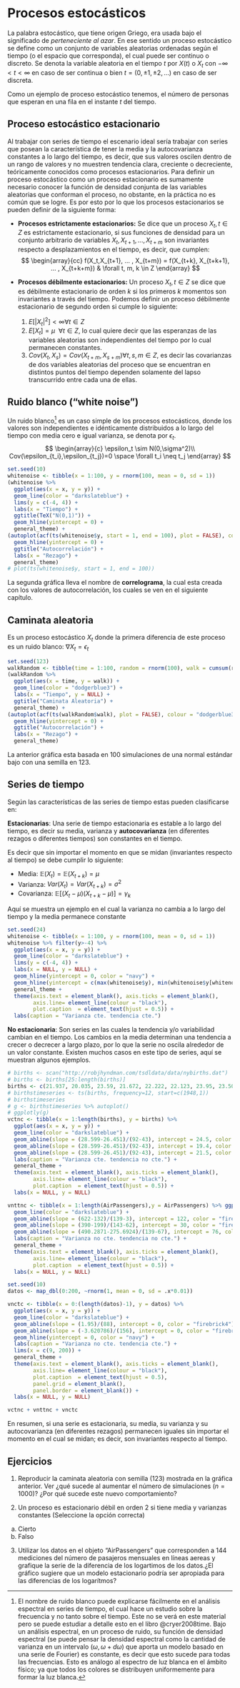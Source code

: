 # Procesos estocásticos

La palabra estocástico, que tiene origen Griego, era usada bajo el significado de *perteneciente al azar*. En ese sentido un proceso estocástico se define como un conjunto de variables aleatorias ordenadas según el tiempo (o el espacio que corresponda), el cual puede ser continuo o discreto.
Se denota la variable aleatoria en el tiempo $t$ por $X(t)$ o $X_t$ con $-\infty < t < \infty$ en caso de ser continua o bien $t = (0, \pm1, \pm2, ... )$ en caso de ser discreta.

Como un ejemplo de proceso estocástico tenemos, el número de personas que esperan en una fila en el instante $t$ del tiempo.

## Proceso estocástico estacionario

Al trabajar con series de tiempo el escenario ideal sería trabajar con series que posean la característica de tener la media y la autocovarianza constantes a lo largo del tiempo, es decir, que sus valores oscilen dentro de un rango de valores y no muestren tendencia clara, creciente o decreciente, teóricamente conocidos como procesos estacionarios. Para definir un proceso estocástico como un proceso estacionario es sumamente necesario conocer la función de densidad conjunta de las variables aleatorias que conforman el proceso, no obstante, en la práctica no es común que se logre. Es por esto por lo que los procesos estacionarios se pueden definir de la siguiente forma:

+ **Procesos estrictamente estacionarios:** Se dice que un proceso $X_t, t \in Z$ es estrictamente estacionario, si sus funciones de densidad para un conjunto arbitrario de variables $X_t,X_{t+1}, ... , X_{t+m}$ son invariantes respecto a desplazamientos en el tiempo, es decir, que cumplen:
$$
\begin{array}{cc}
f(X_t,X_{t+1}, ... , X_{t+m}) = f(X_{t+k}, X_{t+k+1}, ... , X_{t+k+m}) & \forall t, m, k \in Z
\end{array}
$$

+ **Procesos débilmente estacionarios:** Un proceso $X_t,t\in Z$ se dice que es débilmente estacionario de orden $k$ si los primeros $k$ momentos son invariantes a través del tiempo. Podemos definir un proceso débilmente estacionario de segundo orden si cumple lo siguiente:
  1. $E\left[|X_t|^2\right]< \infty \forall t \in Z$
  2. $E[X_t] = \mu \ \ \forall t \in Z$, lo cual quiere decir que las esperanzas de las variables aleatorias son independientes del tiempo por lo cual permanecen constantes.
  3. $Cov(X_t,X_s) = Cov (X_{t+m}, X_{s+m}) \forall t, s, m \in Z$, es decir las covarianzas de dos variables aleatorias del proceso que se encuentran en distintos puntos del tiempo dependen solamente del lapso transcurrido entre cada una de ellas.

## Ruido blanco ("white noise")

Un ruido blanco[^1.1] es un caso simple de los procesos estocásticos, donde los valores son independientes e idénticamente distribuidos a lo largo del tiempo con media cero e igual varianza, se denota por $\epsilon_t$.
$$
\begin{array}{c}
\epsilon_t \sim N(0,\sigma^2)\\
Cov(\epsilon_{t_i},\epsilon_{t_j})=0 \space \forall t_i \neq t_j
\end{array}
$$

```r
set.seed(10)
whitenoise <- tibble(x = 1:100, y = rnorm(100, mean = 0, sd = 1))
(whitenoise %>%
  ggplot(aes(x = x, y = y)) +
  geom_line(color = "darkslateblue") + 
  lims(y = c(-4, 4)) + 
  labs(x = "Tiempo") +
  ggtitle(TeX("N(0,1)")) + 
  geom_hline(yintercept = 0) +
  general_theme) +
(autoplot(acf(ts(whitenoise$y, start = 1, end = 100), plot = FALSE), colour = "darkslateblue") +
  geom_hline(yintercept = 0) +
  ggtitle("Autocorrelación") +
  labs(x = "Rezago") + 
  general_theme) 
# plot(ts(whitenoise$y, start = 1, end = 100))
```

La segunda gráfica lleva el nombre de **correlograma**, la cual esta creada con los valores de autocorrelación, los cuales se ven en el siguiente capítulo.

## Caminata aleatoria

Es un proceso estocástico $X_t$ donde la primera diferencia de este proceso es un ruido blanco: $\nabla X_{t} = \epsilon_t$

```r
set.seed(123)
walkRandom <- tibble(time = 1:100, random = rnorm(100), walk = cumsum(random))
(walkRandom %>%
  ggplot(aes(x = time, y = walk)) +
  geom_line(color = "dodgerblue3") + 
  labs(x = "Tiempo", y = NULL) +
  ggtitle("Caminata Aleatoria") +
  general_theme) + 
(autoplot(acf(ts(walkRandom$walk), plot = FALSE), colour = "dodgerblue3") +
  geom_hline(yintercept = 0) +
  ggtitle("Autocorrelación") +
  labs(x = "Rezago") + 
  general_theme)
```

La anterior gráfica esta basada en 100 simulaciones de una normal estándar bajo con una semilla en 123.

## Series de tiempo

Según las características de las series de tiempo estas pueden clasificarse en:

**Estacionarias**: Una serie de tiempo estacionaria es estable a lo largo del tiempo, es decir su media, varianza y **autocovarianza** (en diferentes rezagos o diferentes tiempos) son constantes en el tiempo.

Es decir que sin importar el momento en que se midan (invariantes respecto al tiempo) se debe cumplir lo siguiente:

+ Media: $\mathbb{E}(X_t) = \mathbb{E}(X_{t+k}) = \mu$
+ Varianza: $Var(X_t) = Var(X_{t+k}) = \sigma^2$
+ Covarianza: $\mathbb{E}[(X_t-\mu)(X_{t+k}-\mu)] = \gamma_k$

Aquí se muestra un ejemplo en el cual la varianza no cambia a lo largo del tiempo y la media permanece constante

```r
set.seed(24)
whitenoise <- tibble(x = 1:100, y = rnorm(100, mean = 0, sd = 1))
whitenoise %>% filter(y>-4) %>%
  ggplot(aes(x = x, y = y)) +
  geom_line(color = "darkslateblue") + 
  lims(y = c(-4, 4)) + 
  labs(x = NULL, y = NULL) + 
  geom_hline(yintercept = 0, color = "navy") +
  geom_hline(yintercept = c(max(whitenoise$y), min(whitenoise$y[whitenoise$y>=-4])), color = "firebrick4") +
  general_theme +
  theme(axis.text = element_blank(), axis.ticks = element_blank(),
        axis.line= element_line(colour = "black"),
        plot.caption  = element_text(hjust = 0.5)) + 
  labs(caption = "Varianza cte. tendencia cte.") 
```


**No estacionaria**: Son series en las cuales la tendencia y/o variabilidad cambian en el tiempo. Los cambios en la media determinan una tendencia a crecer o decrecer a largo plazo, por lo que la serie no oscila alrededor de un valor constante. Existen muchos casos en este tipo de series, aquí se muestran algunos ejemplos.

```r
# births <- scan("http://robjhyndman.com/tsdldata/data/nybirths.dat")
# births <- births[25:length(births)]
births <- c(21.937, 20.035, 23.59, 21.672, 22.222, 22.123, 23.95, 23.504, 22.238, 23.142, 21.059, 21.573, 21.548, 20, 22.424, 20.615, 21.761, 22.874, 24.104, 23.748, 23.262, 22.907, 21.519, 22.025, 22.604, 20.894, 24.677, 23.673, 25.32, 23.583, 24.671, 24.454, 24.122, 24.252, 22.084, 22.991, 23.287, 23.049, 25.076, 24.037, 24.43, 24.667, 26.451, 25.618, 25.014, 25.11, 22.964, 23.981, 23.798, 22.27, 24.775, 22.646, 23.988, 24.737, 26.276, 25.816, 25.21, 25.199, 23.162, 24.707, 24.364, 22.644, 25.565, 24.062, 25.431, 24.635, 27.009, 26.606, 26.268, 26.462, 25.246, 25.18, 24.657, 23.304, 26.982, 26.199, 27.21, 26.122, 26.706, 26.878, 26.152, 26.379, 24.712, 25.688, 24.99, 24.239, 26.721, 23.475, 24.767, 26.219, 28.361, 28.599, 27.914, 27.784, 25.693, 26.881, 26.217, 24.218, 27.914, 26.975, 28.527, 27.139, 28.982, 28.169, 28.056, 29.136, 26.291, 26.987, 26.589, 24.848, 27.543, 26.896, 28.878, 27.39, 28.065, 28.141, 29.048, 28.484, 26.634, 27.735, 27.132, 24.924, 28.963, 26.589, 27.931, 28.009, 29.229, 28.759, 28.405, 27.945, 25.912, 26.619, 26.076, 25.286, 27.66, 25.951, 26.398, 25.565, 28.865, 30, 29.261, 29.012, 26.992, 27.897)
# birthstimeseries <- ts(births, frequency=12, start=c(1948,1))
# birthstimeseries
# g <- birthstimeseries %>% autoplot()
# ggplotly(g)
vctnc <- tibble(x = 1:length(births), y = births) %>% 
  ggplot(aes(x = x, y = y)) + 
  geom_line(color = "darkslateblue") + 
  geom_abline(slope = (28.599-26.451)/(92-43), intercept = 24.5, color = "firebrick4") +
  geom_abline(slope = (28.599-26.451)/(92-43), intercept = 19.4, color = "firebrick4") +
  geom_abline(slope = (28.599-26.451)/(92-43), intercept = 21.5, color = "navy") +
  labs(caption = "Varianza cte. tendencia no cte.") +
  general_theme +
  theme(axis.text = element_blank(), axis.ticks = element_blank(),
        axis.line= element_line(colour = "black"), 
        plot.caption  = element_text(hjust = 0.5)) +
  labs(x = NULL, y = NULL)

vnttnc <- tibble(x = 1:length(AirPassengers),y = AirPassengers) %>% ggplot(aes(x = x, y = y)) + 
  geom_line(color = "darkslateblue") + 
  geom_abline(slope = (622-132)/(139-3), intercept = 122, color = "firebrick4") +
  geom_abline(slope = (390-199)/(143-62), intercept = 30, color = "firebrick4") +
  geom_abline(slope = (490.2871-275.6924)/(139-67), intercept = 76, color = "navy") +
  labs(caption = "Varianza no cte. tendencia no cte.") +
  general_theme +
  theme(axis.text = element_blank(), axis.ticks = element_blank(),
        axis.line= element_line(colour = "black"), 
        plot.caption  = element_text(hjust = 0.5)) +
  labs(x = NULL, y = NULL)

set.seed(10)
datos <- map_dbl(0:200, ~rnorm(1, mean = 0, sd = .x*0.01))

vnctc <- tibble(x = 0:(length(datos)-1), y = datos) %>% 
  ggplot(aes(x = x, y = y)) + 
  geom_line(color = "darkslateblue") + 
  geom_abline(slope = (1.95)/(88), intercept = 0, color = "firebrick4") +
  geom_abline(slope = (-3.620786)/(156), intercept = 0, color = "firebrick4") +
  geom_hline(yintercept = 0, color = "navy") +
  labs(caption = "Varianza no cte. tendencia cte.") +
  lims(x = c(9, 200)) +
  general_theme +
  theme(axis.text = element_blank(), axis.ticks = element_blank(),
        axis.line= element_line(colour = "black"), 
        plot.caption  = element_text(hjust = 0.5),
        panel.grid = element_blank(),
        panel.border = element_blank()) +
  labs(x = NULL, y = NULL)

vctnc + vnttnc + vnctc 
```
En resumen, si una serie es estacionaria, su media, su varianza y su autocovarianza (en diferentes rezagos) permanecen iguales sin importar el momento en el cual se midan; es decir, son invariantes respecto al tiempo.

## Ejercicios
1. Reproducir la caminata aleatoria con semilla (123) mostrada en la gráfica anterior. Ver ¿qué sucede al aumentar el número de simulaciones $(n=1000)$? ¿Por qué sucede este nuevo comportamiento?

2. Un proceso es estacionario débil en orden 2 si tiene media y varianzas constantes (Seleccione la opción correcta)
a) Cierto
b) Falso

3. Utilizar los datos en el objeto "AirPassengers" que corresponden a 144 mediciones del número de pasajeros mensuales en líneas aereas y grafique la serie de la diferencia de los logartimos de los datos.¿El gráfico sugiere que un modelo estacionario podría ser apropiada para las diferencias de los logarítmos? 

[^1.1]: El nombre de ruido blanco puede explicarse fácilmente en el análisis espectral en series de tiempo, el cual hace un estudio sobre la frecuencia y no tanto sobre el tiempo. Este no se verá en este material pero se puede estudiar a detalle esto en el libro @cryer2008time. Bajo un análisis espectral, en un proceso de ruido, su función de densidad espectral (se puede pensar la densidad espectral como la cantidad de varianza en un intervalo $(\omega, \omega+d\omega)$ que aporta un modelo basado en una serie de Fourier) es constante, es decir que esto sucede para todas las frecuencias. Esto es análogo al espectro de luz blanca en el ámbito físico; ya que todos los colores se distribuyen uniformemente para formar la luz blanca.
